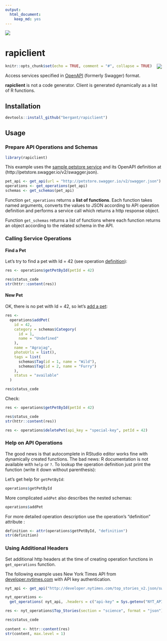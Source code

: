 ```yaml
---
output: 
  html_document: 
    keep_md: yes
---
```


<img src ="https://travis-ci.org/bergant/rapiclient.svg?branch=master"/>

# __rapiclient__

<img align="right" src="img/rapiclient_ani.gif"/>

```r
knitr::opts_chunk$set(echo = TRUE, comment = "#", collapse = TRUE)
```

Access services specified in [OpenAPI](https://openapis.org) (formerly Swagger) format.

**rapiclient** is not a code generator. Client is generated dynamically as 
a list of R functions.


## Installation

```r
devtools::install_github("bergant/rapiclient")
```


## Usage

### Prepare API Operations and Schemas

```r
library(rapiclient)
```

This example uses the [sample petstore service](http://petstore.swagger.io)
and its OpenAPI definition at (http://petstore.swagger.io/v2/swagger.json).

```r
pet_api <- get_api(url = "http://petstore.swagger.io/v2/swagger.json")
operations <- get_operations(pet_api)
schemas <- get_schemas(pet_api)
```

Function `get_operations` returns a **list of functions**. 
Each function takes named arguments, converts the values to JSON 
according to API operation definition and performs a service call which
returns a http response object.

Function `get_schemas` returns a list of functions where each function returns 
an object according to the related schema in the API.


### Calling Service Operations

#### Find a Pet
Let's try to find a pet with Id = 42 (see operation [definition](http://petstore.swagger.io/#!/pet/getPetById)):
```r
res <- operations$getPetById(petId = 42)

res$status_code
str(httr::content(res))
```

#### New Pet
OK, there is no pet with Id = 42, so let's [add a pet](http://petstore.swagger.io/#!/pet/addPet):

```r
res <- 
  operations$addPet(
    id = 42,
    category = schemas$Category(
      id = 1,
      name = "Undefined"
    ),
    name = "Agrajag",
    photoUrls = list(),
    tags = list(
      schemas$Tag(id = 1, name = "Wild"),
      schemas$Tag(id = 2, name = "Furry")
    ),
    status = "available"
  )

res$status_code
```

Check:

```r
res <- operations$getPetById(petId = 42)

res$status_code
str(httr::content(res))
```



```r
res <- operations$deletePet(api_key = "special-key", petId = 42)
```

### Help on API Operations

The good news is that autocomplete in RStudio editor works fine with dynamically created functions. The bad news: R documentation is not available 
with `help` or `?`. To lookup the operation definition
just print the function (write it down without parenthesis):

Let's get help for `getPetById`:
```r
operations$getPetById
```

More complicated `addPet` also describes the nested schemas:

```r
operations$addPet
```

For more detailed operation description use the operation's "definition" attribute :

```r
definition <- attr(operations$getPetById, "definition")
str(definition)
```


### Using Additional Headers

Set additional http headers at the time of creating operation functions
in `get_operations` function.

The following example uses New York Times API from [developer.nytimes.com](http://developer.nytimes.com/)
with API key authentication.


```r
nyt_api <- get_api("http://developer.nytimes.com/top_stories_v2.json/swagger.json")

nyt_operations <- 
  get_operations( nyt_api, .headers = c("api-key" = Sys.getenv("NYT_API_KEY")))

res <- nyt_operations$Top_Stories(section = "science", format = "json")

res$status_code
 
content <- httr::content(res)
str(content, max.level = 1)

```



